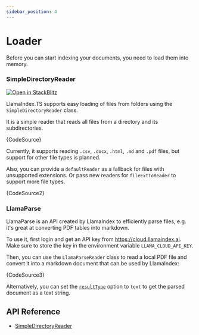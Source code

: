 ```yaml
---
sidebar_position: 4
---
```



# Loader

Before you can start indexing your documents, you need to load them into memory.

### SimpleDirectoryReader

[![Open in StackBlitz](https://developer.stackblitz.com/img/open_in_stackblitz.svg)](https://stackblitz.com/github/run-llama/LlamaIndexTS/tree/main/examples/readers?file=src/simple-directory-reader.ts&title=Simple%20Directory%20Reader)

LlamaIndex.TS supports easy loading of files from folders using the `SimpleDirectoryReader` class.

It is a simple reader that reads all files from a directory and its subdirectories.

<CodeBlock language="ts">{CodeSource}</CodeBlock>

Currently, it supports reading `.csv`, `.docx`, `.html`, `.md` and `.pdf` files,
but support for other file types is planned.

Also, you can provide a `defaultReader` as a fallback for files with unsupported extensions.
Or pass new readers for `fileExtToReader` to support more file types.

<CodeBlock language="ts" showLineNumbers metastring="{8-12,17-21}">
  {CodeSource2}
</CodeBlock>

### LlamaParse

LlamaParse is an API created by LlamaIndex to efficiently parse files, e.g. it's great at converting PDF tables into markdown.

To use it, first login and get an API key from https://cloud.llamaindex.ai. Make sure to store the key in the environment variable `LLAMA_CLOUD_API_KEY`.

Then, you can use the `LlamaParseReader` class to read a local PDF file and convert it into a markdown document that can be used by LlamaIndex:

<CodeBlock language="ts">{CodeSource3}</CodeBlock>

Alternatively, you can set the [`resultType`](../api/classes/LlamaParseReader.md#resulttype) option to `text` to get the parsed document as a text string.

## API Reference

- [SimpleDirectoryReader](../api/classes/SimpleDirectoryReader.md)
